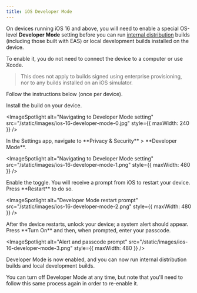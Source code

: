 ```yaml
---
title: iOS Developer Mode
---
```



On devices running iOS 16 and above, you will need to enable a special OS-level **Developer Mode** setting before you can run [internal distribution](/build/internal-distribution) builds (including those built with EAS) or local development builds installed on the device.

To enable it, you do not need to connect the device to a computer or use Xcode.

> This does not apply to builds signed using enterprise provisioning, nor to any builds installed on an iOS simulator.

Follow the instructions below (once per device).

<Step label="1">
Install the build on your device.

<ImageSpotlight
  alt="Navigating to Developer Mode setting"
  src="/static/images/ios-16-developer-mode-0.jpg"
  style={{ maxWidth: 240 }}
/>
</Step>

<Step label="2">
In the Settings app, navigate to **Privacy & Security** > **Developer Mode**.

<ImageSpotlight
  alt="Navigating to Developer Mode setting"
  src="/static/images/ios-16-developer-mode-1.png"
  style={{ maxWidth: 480 }}
/>
</Step>

<Step label="3">
Enable the toggle. You will receive a prompt from iOS to restart your device. Press **Restart** to do so.

<ImageSpotlight
  alt="Developer Mode restart prompt"
  src="/static/images/ios-16-developer-mode-2.png"
  style={{ maxWidth: 480 }}
/>
</Step>

<Step label="4">
After the device restarts, unlock your device; a system alert should appear. Press **Turn On** and then, when prompted, enter your passcode.

<ImageSpotlight
  alt="Alert and passcode prompt"
  src="/static/images/ios-16-developer-mode-3.png"
  style={{ maxWidth: 480 }}
/>
</Step>

Developer Mode is now enabled, and you can now run internal distribution builds and local development builds.

You can turn off Developer Mode at any time, but note that you'll need to follow this same process again in order to re-enable it.
